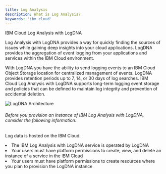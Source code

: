 ```yaml
---
title: Log Analysis
description: What is Log Analysis?
keywords: 'ibm cloud'
---
```


<PageDescription>

IBM Cloud Log Analysis with LogDNA 

</PageDescription>

Log Analysis with LogDNA provides a way for quickly finding the sources of issues while gaining deep insights into your cloud applications.
LogDNA provides the aggregation of event logging from your applications and services within the IBM Cloud environment. 

With LogDNA you have the ability to send logging events to an IBM Cloud Object Storage location for centralized management of events. LogDNA provides retention periods up to 7, 14, or 30 days of log searches. IBM Cloud Log Analysis with LogDNA supports long-term logging event storage and policies that can be defined to maintain log integrity and prevention of accidental deletion. 



![LogDNA Architecture](./images/IBMoverview2.png "IBM Cloud Endpoint Deployments")   





<InlineNotification>

###### Before you provision an instance of IBM Log Analysis with LogDNA, consider the following information:

Log data is hosted on the IBM Cloud.
<li>The IBM Log Analysis with LogDNA service is operated by LogDNA</li><li>Your users must have platform permissions to create, view, and delete an instance of a service in the IBM Cloud</li>
<li>Your users must have platform permissions to create resources where you plan to provision the LogDNA instance</li>

</InlineNotification>

